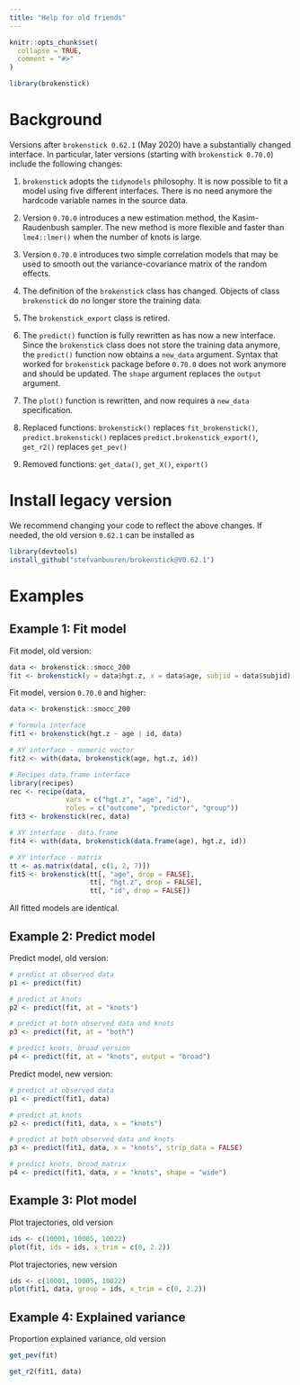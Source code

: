 ```yaml
---
title: "Help for old friends"
---
```


```r
knitr::opts_chunk$set(
  collapse = TRUE,
  comment = "#>"
)
```

```r
library(brokenstick)
```

# Background

Versions after `brokenstick 0.62.1` (May 2020) have a substantially changed interface. In particular, later versions (starting with `brokenstick 0.70.0`) include the following changes: 

1. `brokenstick` adopts the `tidymodels` philosophy. It is now possible to fit a model using five different interfaces. There is no need anymore the hardcode variable names in the source data.

2. Version `0.70.0` introduces a new estimation method, the Kasim-Raudenbush sampler. The new method is more flexible and faster than `lme4::lmer()` when the number of knots is large.

3. Version `0.70.0` introduces two simple correlation models that may be used to smooth out the variance-covariance matrix of the random effects.

4. The definition of the `brokenstick` class has changed. Objects of class `brokenstick` do no longer store the training data. 

5. The `brokenstick_export` class is retired.

6. The `predict()` function is fully rewritten as has now a new interface. Since the `brokenstick` class does not store the training data anymore, the `predict()` function now obtains a `new_data` argument. Syntax that worked for `brokenstick` package before `0.70.0` does not work anymore and should be updated. The `shape` argument replaces the `output` argument.

7. The `plot()` function is rewritten, and now requires a `new_data` specification.

8. Replaced functions: `brokenstick()` replaces `fit_brokenstick()`, `predict.brokenstick()` replaces `predict.brokenstick_export()`, `get_r2()` replaces `get_pev()`

9. Removed functions: `get_data()`, `get_X()`, `export()`

# Install legacy version

We recommend changing your code to reflect the above changes. If needed, the old version `0.62.1` can be installed as

```r
library(devtools)
install_github("stefvanbuuren/brokenstick@V0.62.1")
```

# Examples

## Example 1: Fit model

Fit model, old version:

```r
data <- brokenstick::smocc_200
fit <- brokenstick(y = data$hgt.z, x = data$age, subjid = data$subjid)
```

Fit model, version `0.70.0` and higher:

```r
data <- brokenstick::smocc_200

# formula interface
fit1 <- brokenstick(hgt.z ~ age | id, data)

# XY interface - numeric vector
fit2 <- with(data, brokenstick(age, hgt.z, id))

# Recipes data.frame interface
library(recipes)
rec <- recipe(data,
              vars = c("hgt.z", "age", "id"),
              roles = c("outcome", "predictor", "group"))
fit3 <- brokenstick(rec, data)

# XY interface - data.frame
fit4 <- with(data, brokenstick(data.frame(age), hgt.z, id))

# XY interface - matrix
tt <- as.matrix(data[, c(1, 2, 7)])
fit5 <- brokenstick(tt[, "age", drop = FALSE],
                    tt[, "hgt.z", drop = FALSE],
                    tt[, "id", drop = FALSE])
```

All fitted models are identical.

## Example 2: Predict model

Predict model, old version:

```r
# predict at observed data
p1 <- predict(fit)

# predict at knots
p2 <- predict(fit, at = "knots")

# predict at both observed data and knots
p3 <- predict(fit, at = "both")

# predict knots, broad version
p4 <- predict(fit, at = "knots", output = "broad")
```


Predict model, new version:

```r
# predict at observed data
p1 <- predict(fit1, data)

# predict at knots
p2 <- predict(fit1, data, x = "knots")

# predict at both observed data and knots
p3 <- predict(fit1, data, x = "knots", strip_data = FALSE)

# predict knots, broad matrix
p4 <- predict(fit1, data, x = "knots", shape = "wide")
```


## Example 3: Plot model

Plot trajectories, old version 

```r
ids <- c(10001, 10005, 10022)
plot(fit, ids = ids, x_trim = c(0, 2.2))
```

Plot trajectories, new version 

```r
ids <- c(10001, 10005, 10022)
plot(fit1, data, group = ids, x_trim = c(0, 2.2))
```

## Example 4: Explained variance

Proportion explained variance, old version

```r
get_pev(fit)
```


```r
get_r2(fit1, data)
```

